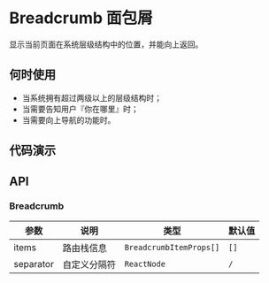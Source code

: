 
# Breadcrumb 面包屑

显示当前页面在系统层级结构中的位置，并能向上返回。

## 何时使用

- 当系统拥有超过两级以上的层级结构时；
- 当需要告知用户『你在哪里』时；
- 当需要向上导航的功能时。

## 代码演示

<Usage src='/breadcrumb/basic' title='基本' description='最简单的用法。' />
<Usage src='/breadcrumb/separator' title='自定义间隔符' description='自定义间隔符。' />

## API

### Breadcrumb

| 参数      | 说明         | 类型                    | 默认值 |
| --------- | ------------ | ----------------------- | ------ |
| items     | 路由栈信息   | `BreadcrumbItemProps[]` | `[]`   |
| separator | 自定义分隔符 | `ReactNode`             | `/`    |
